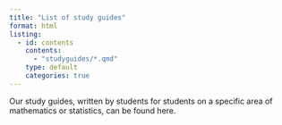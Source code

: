 ```yaml
---
title: "List of study guides"
format: html
listing:
  - id: contents
    contents:
      - "studyguides/*.qmd"
    type: default
    categories: true
---
```


Our study guides, written by students for students on a specific area of mathematics or statistics, can be found here.

:::{#contents}
:::



